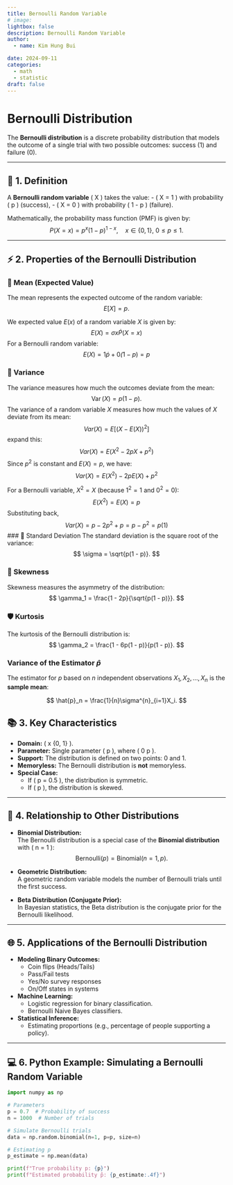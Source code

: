 ```yaml
---
title: Bernoulli Random Variable
# image: 
lightbox: false
description: Bernoulli Random Variable
author:
  - name: Kim Hung Bui

date: 2024-09-11
categories:
  - math
  - statistic
draft: false
---
```


# Bernoulli Distribution

The **Bernoulli distribution** is a discrete probability distribution that models the outcome of a single trial with two possible outcomes: success (1) and failure (0).

---

## 📌 1. Definition

A **Bernoulli random variable** \( X \) takes the value:
- \( X = 1 \) with probability \( p \) (success),
- \( X = 0 \) with probability \( 1 - p \) (failure).

Mathematically, the probability mass function (PMF) is given by:
$$
P(X = x) = p^x (1 - p)^{1 - x}, \quad x \in \{0, 1\}, \ 0 \leq p \leq 1.
$$

---

## ⚡ 2. Properties of the Bernoulli Distribution

### 🎯 Mean (Expected Value)
The mean represents the expected outcome of the random variable:
$$
E[X] = p.
$$

We expected value $E(x)$ of a random variable $X$ is given by:
$$
E(X) = \sigma x \dot P(X = x)
$$
For a Bernoulli random variable:
$$
E(X) = 1 \dot p + 0 \dot( 1 - p) = p
$$

### 🎲 Variance
The variance measures how much the outcomes deviate from the mean:
$$
\operatorname{Var}(X) = p(1 - p).
$$
The variance of a random variable $X$ measures how much the values of $X$ deviate from its mean:
$$
Var(X) = E[(X-E(X))^2]
$$
expand this:
$$
Var(X) = E(X^2 - 2pX + p^2)
$$
Since $p^2$ is constant and $E(X)= p$, we have:
$$
Var(X) = E(X^2) - 2pE(X) + p^2
$$

For a Bernoulli variable, $X^2 = X$ (because $1^2 = 1$ and $0^2=0$):
$$
E(X^2) = E(X) = p
$$
Substituting back, 
$$
Var(X) = p - 2p^2 + p = p - p^2 = p(1)
$$
### 📝 Standard Deviation
The standard deviation is the square root of the variance:
$$
\sigma = \sqrt{p(1 - p)}.
$$

### 📏 Skewness
Skewness measures the asymmetry of the distribution:
$$
\gamma_1 = \frac{1 - 2p}{\sqrt{p(1 - p)}}.
$$

### 🛡️ Kurtosis
The kurtosis of the Bernoulli distribution is:
$$
\gamma_2 = \frac{1 - 6p(1 - p)}{p(1 - p)}.
$$


### Variance of the Estimator $\hat{p}$

The estimator for $p$ based on $n$ independent observations $X_1, X_2, \dots, X_n$ is the **sample mean**:

$$
\hat{p}_n = \frac{1}{n}\sigma^{n}_{i=1}X_i.
$$


## 📚 3. Key Characteristics

- **Domain:** \( x \in \{0, 1\} \).
- **Parameter:** Single parameter \( p \), where \( 0 \leq p \leq 1 \).
- **Support:** The distribution is defined on two points: 0 and 1.
- **Memoryless:** The Bernoulli distribution is **not** memoryless.
- **Special Case:**  
  - If \( p = 0.5 \), the distribution is symmetric.
  - If \( p \neq 0.5 \), the distribution is skewed.

---

## 🔗 4. Relationship to Other Distributions

- **Binomial Distribution:**  
  The Bernoulli distribution is a special case of the **Binomial distribution** with \( n = 1 \):
  $$
  \text{Bernoulli}(p) = \text{Binomial}(n=1, p).
  $$

- **Geometric Distribution:**  
  A geometric random variable models the number of Bernoulli trials until the first success.

- **Beta Distribution (Conjugate Prior):**  
  In Bayesian statistics, the Beta distribution is the conjugate prior for the Bernoulli likelihood.

---

## 🌐 5. Applications of the Bernoulli Distribution

- **Modeling Binary Outcomes:**  
  - Coin flips (Heads/Tails)
  - Pass/Fail tests
  - Yes/No survey responses
  - On/Off states in systems

- **Machine Learning:**  
  - Logistic regression for binary classification.
  - Bernoulli Naive Bayes classifiers.

- **Statistical Inference:**  
  - Estimating proportions (e.g., percentage of people supporting a policy).

---

## 💻 6. Python Example: Simulating a Bernoulli Random Variable

```python
import numpy as np

# Parameters
p = 0.7  # Probability of success
n = 1000  # Number of trials

# Simulate Bernoulli trials
data = np.random.binomial(n=1, p=p, size=n)

# Estimating p
p_estimate = np.mean(data)

print(f"True probability p: {p}")
print(f"Estimated probability p̂: {p_estimate:.4f}")
```